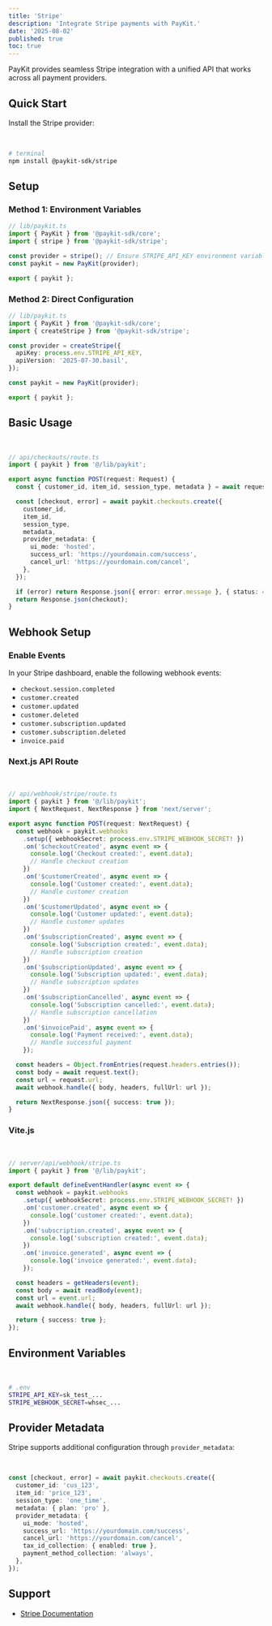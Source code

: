 ```yaml
---
title: 'Stripe'
description: 'Integrate Stripe payments with PayKit.'
date: '2025-08-02'
published: true
toc: true
---
```


PayKit provides seamless Stripe integration with a unified API that works across all payment providers.

## Quick Start

Install the Stripe provider:

<br />

```bash
# terminal
npm install @paykit-sdk/stripe
```

## Setup

### Method 1: Environment Variables

```typescript
// lib/paykit.ts
import { PayKit } from '@paykit-sdk/core';
import { stripe } from '@paykit-sdk/stripe';

const provider = stripe(); // Ensure STRIPE_API_KEY environment variable is set
const paykit = new PayKit(provider);

export { paykit };
```

### Method 2: Direct Configuration

```typescript
// lib/paykit.ts
import { PayKit } from '@paykit-sdk/core';
import { createStripe } from '@paykit-sdk/stripe';

const provider = createStripe({
  apiKey: process.env.STRIPE_API_KEY,
  apiVersion: '2025-07-30.basil',
});

const paykit = new PayKit(provider);

export { paykit };
```

## Basic Usage

<br />

```typescript
// api/checkouts/route.ts
import { paykit } from '@/lib/paykit';

export async function POST(request: Request) {
  const { customer_id, item_id, session_type, metadata } = await request.json();

  const [checkout, error] = await paykit.checkouts.create({
    customer_id,
    item_id,
    session_type,
    metadata,
    provider_metadata: {
      ui_mode: 'hosted',
      success_url: 'https://yourdomain.com/success',
      cancel_url: 'https://yourdomain.com/cancel',
    },
  });

  if (error) return Response.json({ error: error.message }, { status: 400 });
  return Response.json(checkout);
}
```

## Webhook Setup

### Enable Events

In your Stripe dashboard, enable the following webhook events:

- `checkout.session.completed`
- `customer.created`
- `customer.updated`
- `customer.deleted`
- `customer.subscription.updated`
- `customer.subscription.deleted`
- `invoice.paid`

### Next.js API Route

<br />

```typescript
// api/webhook/stripe/route.ts
import { paykit } from '@/lib/paykit';
import { NextRequest, NextResponse } from 'next/server';

export async function POST(request: NextRequest) {
  const webhook = paykit.webhooks
    .setup({ webhookSecret: process.env.STRIPE_WEBHOOK_SECRET! })
    .on('$checkoutCreated', async event => {
      console.log('Checkout created:', event.data);
      // Handle checkout creation
    })
    .on('$customerCreated', async event => {
      console.log('Customer created:', event.data);
      // Handle customer creation
    })
    .on('$customerUpdated', async event => {
      console.log('Customer updated:', event.data);
      // Handle customer updates
    })
    .on('$subscriptionCreated', async event => {
      console.log('Subscription created:', event.data);
      // Handle subscription creation
    })
    .on('$subscriptionUpdated', async event => {
      console.log('Subscription updated:', event.data);
      // Handle subscription updates
    })
    .on('$subscriptionCancelled', async event => {
      console.log('Subscription cancelled:', event.data);
      // Handle subscription cancellation
    })
    .on('$invoicePaid', async event => {
      console.log('Payment received:', event.data);
      // Handle successful payment
    });

  const headers = Object.fromEntries(request.headers.entries());
  const body = await request.text();
  const url = request.url;
  await webhook.handle({ body, headers, fullUrl: url });

  return NextResponse.json({ success: true });
}
```

### Vite.js

<br />

```typescript
// server/api/webhook/stripe.ts
import { paykit } from '@/lib/paykit';

export default defineEventHandler(async event => {
  const webhook = paykit.webhooks
    .setup({ webhookSecret: process.env.STRIPE_WEBHOOK_SECRET! })
    .on('customer.created', async event => {
      console.log('customer created:', event.data);
    })
    .on('subscription.created', async event => {
      console.log('subscription created:', event.data);
    })
    .on('invoice.generated', async event => {
      console.log('invoice generated:', event.data);
    });

  const headers = getHeaders(event);
  const body = await readBody(event);
  const url = event.url;
  await webhook.handle({ body, headers, fullUrl: url });

  return { success: true };
});
```

## Environment Variables

<br />

```bash
# .env
STRIPE_API_KEY=sk_test_...
STRIPE_WEBHOOK_SECRET=whsec_...
```

## Provider Metadata

Stripe supports additional configuration through `provider_metadata`:

<br />

```typescript
const [checkout, error] = await paykit.checkouts.create({
  customer_id: 'cus_123',
  item_id: 'price_123',
  session_type: 'one_time',
  metadata: { plan: 'pro' },
  provider_metadata: {
    ui_mode: 'hosted',
    success_url: 'https://yourdomain.com/success',
    cancel_url: 'https://yourdomain.com/cancel',
    tax_id_collection: { enabled: true },
    payment_method_collection: 'always',
  },
});
```

## Support

- [Stripe Documentation](https://stripe.com/docs)
